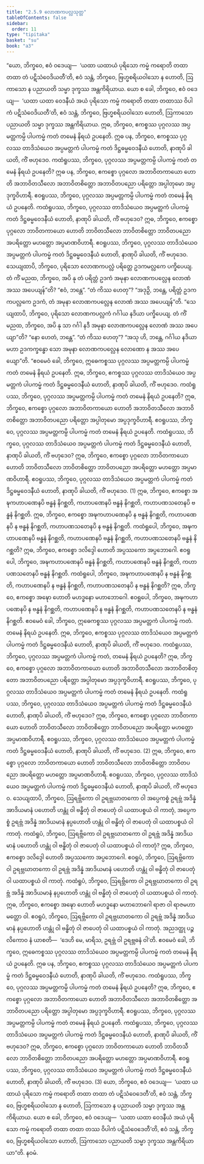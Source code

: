 ```yaml
---
title: "2.5.9 လောဏကပလ္လသုတ္တ"
tableOfContents: false
sidebar:
  order: 11
type: "tipitaka"
basket: "su"
book: "a3"
---
```



<DynamicBreadcrumb />

<Division number="101" book="a3">

<Paragraph number="835" book="a3">
“ယော, ဘိက္ခဝေ, ဧဝံ ဝဒေယျ—  ‘ယထာ ယထာယံ ပုရိသော ကမ္မံ ကရောတိ တထာ တထာ တံ ပဋိသံဝေဒိယတီ’တိ, ဧဝံ သန္တံ, ဘိက္ခဝေ, ဗြဟ္မစရိယဝါသော န ဟောတိ, ဩကာသော န ပညာယတိ သမ္မာ ဒုက္ခဿ အန္တကိရိယာယ. ယော စ ခေါ, ဘိက္ခဝေ, ဧဝံ ဝဒေယျ—  ‘ယထာ ယထာ ဝေဒနီယံ အယံ ပုရိသော ကမ္မံ ကရောတိ တထာ တထာဿ ဝိပါကံ ပဋိသံဝေဒိယတီ’တိ, ဧဝံ သန္တံ, ဘိက္ခဝေ, ဗြဟ္မစရိယဝါသော ဟောတိ, ဩကာသော ပညာယတိ သမ္မာ ဒုက္ခဿ အန္တကိရိယာယ. ဣဓ, ဘိက္ခဝေ, ဧကစ္စဿ ပုဂ္ဂလဿ အပ္ပမတ္တကမ္ပိ ပါပကမ္မံ ကတံ တမေနံ နိရယံ ဥပနေတိ. ဣဓ ပန, ဘိက္ခဝေ, ဧကစ္စဿ ပုဂ္ဂလဿ တာဒိသံယေဝ အပ္ပမတ္တကံ ပါပကမ္မံ ကတံ ဒိဋ္ဌဓမ္မဝေဒနီယံ ဟောတိ, နာဏုပိ ခါယတိ, ကိံ ဗဟုဒေဝ.
</Paragraph>

<Paragraph number="836" book="a3">
ကထံရူပဿ, ဘိက္ခဝေ, ပုဂ္ဂလဿ အပ္ပမတ္တကမ္ပိ ပါပကမ္မံ ကတံ တမေနံ နိရယံ ဥပနေတိ? ဣဓ ပန, ဘိက္ခဝေ, ဧကစ္စော ပုဂ္ဂလော အဘာဝိတကာယော ဟောတိ အဘာဝိတသီလော အဘာဝိတစိတ္တော အဘာဝိတပညော ပရိတ္တော အပ္ပါတုမော အပ္ပဒုက္ခဝိဟာရီ. ဧဝရူပဿ, ဘိက္ခဝေ, ပုဂ္ဂလဿ အပ္ပမတ္တကမ္ပိ ပါပကမ္မံ ကတံ တမေနံ နိရယံ ဥပနေတိ.
</Paragraph>

<Paragraph number="837" book="a3">
ကထံရူပဿ, ဘိက္ခဝေ, ပုဂ္ဂလဿ တာဒိသံယေဝ အပ္ပမတ္တကံ ပါပကမ္မံ ကတံ ဒိဋ္ဌဓမ္မဝေဒနီယံ ဟောတိ, နာဏုပိ ခါယတိ, ကိံ ဗဟုဒေဝ? ဣဓ, ဘိက္ခဝေ, ဧကစ္စော ပုဂ္ဂလော ဘာဝိတကာယော ဟောတိ ဘာဝိတသီလော ဘာဝိတစိတ္တော ဘာဝိတပညော အပရိတ္တော မဟတ္တော အပ္ပမာဏဝိဟာရီ. ဧဝရူပဿ, ဘိက္ခဝေ, ပုဂ္ဂလဿ တာဒိသံယေဝ အပ္ပမတ္တကံ ပါပကမ္မံ ကတံ ဒိဋ္ဌဓမ္မဝေဒနီယံ ဟောတိ, နာဏုပိ ခါယတိ, ကိံ ဗဟုဒေဝ.
</Paragraph>

<Paragraph number="838" book="a3">
သေယျထာပိ, ဘိက္ခဝေ, ပုရိသော လောဏကပလ္လံ ပရိတ္တေ ဥဒကမလ္လကေ ပက္ခိပေယျ. တံ ကိံ မညထ, ဘိက္ခဝေ, အပိ နု တံ ပရိတ္တံ ဥဒကံ အမုနာ လောဏကပလ္လေန လောဏံ အဿ အပေယျန်”တိ? “ဧဝံ, ဘန္တေ”. “တံ ကိဿ ဟေတု”? “အဒုဉှိ, ဘန္တေ, ပရိတ္တံ ဥဒကကပလ္လကေ ဥဒကံ, တံ အမုနာ လောဏကပလ္လေန လောဏံ အဿ အပေယျန်”တိ. “သေယျထာပိ, ဘိက္ခဝေ, ပုရိသော လောဏကပလ္လကံ ဂင်္ဂါယ နဒိယာ ပက္ခိပေယျ. တံ ကိံ မညထ, ဘိက္ခဝေ, အပိ နု သာ ဂင်္ဂါ နဒီ အမုနာ လောဏကပလ္လေန လောဏံ အဿ အပေယျာ”တိ? “နော ဟေတံ, ဘန္တေ”. “တံ ကိဿ ဟေတု”? “အသု ဟိ, ဘန္တေ, ဂင်္ဂါယ နဒိယာ မဟာ ဥဒကက္ခန္ဓော သော အမုနာ လောဏကပလ္လေန လောဏော န အဿ အပေယျော”တိ.
</Paragraph>

<Paragraph number="839" book="a3">
“ဧဝမေဝံ ခေါ, ဘိက္ခဝေ, ဣဓေကစ္စဿ ပုဂ္ဂလဿ အပ္ပမတ္တကမ္ပိ ပါပကမ္မံ ကတံ တမေနံ နိရယံ ဥပနေတိ. ဣဓ, ဘိက္ခဝေ, ဧကစ္စဿ ပုဂ္ဂလဿ တာဒိသံယေဝ အပ္ပမတ္တကံ ပါပကမ္မံ ကတံ ဒိဋ္ဌဓမ္မဝေဒနီယံ ဟောတိ, နာဏုပိ ခါယတိ, ကိံ ဗဟုဒေဝ.
</Paragraph>

<Paragraph number="840" book="a3">
ကထံရူပဿ, ဘိက္ခဝေ, ပုဂ္ဂလဿ အပ္ပမတ္တကမ္ပိ ပါပကမ္မံ ကတံ တမေနံ နိရယံ ဥပနေတိ? ဣဓ, ဘိက္ခဝေ, ဧကစ္စော ပုဂ္ဂလော အဘာဝိတကာယော ဟောတိ အဘာဝိတသီလော အဘာဝိတစိတ္တော အဘာဝိတပညော ပရိတ္တော အပ္ပါတုမော အပ္ပဒုက္ခဝိဟာရီ. ဧဝရူပဿ, ဘိက္ခဝေ, ပုဂ္ဂလဿ အပ္ပမတ္တကမ္ပိ ပါပကမ္မံ ကတံ တမေနံ နိရယံ ဥပနေတိ.
</Paragraph>

<Paragraph number="841" book="a3">
ကထံရူပဿ, ဘိက္ခဝေ, ပုဂ္ဂလဿ တာဒိသံယေဝ အပ္ပမတ္တကံ ပါပကမ္မံ ကတံ ဒိဋ္ဌဓမ္မဝေဒနီယံ ဟောတိ, နာဏုပိ ခါယတိ, ကိံ ဗဟုဒေဝ? ဣဓ, ဘိက္ခဝေ, ဧကစ္စော ပုဂ္ဂလော ဘာဝိတကာယော ဟောတိ ဘာဝိတသီလော ဘာဝိတစိတ္တော ဘာဝိတပညော အပရိတ္တော မဟတ္တော အပ္ပမာဏဝိဟာရီ. ဧဝရူပဿ, ဘိက္ခဝေ, ပုဂ္ဂလဿ တာဒိသံယေဝ အပ္ပမတ္တကံ ပါပကမ္မံ ကတံ ဒိဋ္ဌဓမ္မဝေဒနီယံ ဟောတိ, နာဏုပိ ခါယတိ, ကိံ ဗဟုဒေဝ. (1)
</Paragraph>

<Paragraph number="842" book="a3">
ဣဓ, ဘိက္ခဝေ, ဧကစ္စော အဍ္ဎကဟာပဏေနပိ ဗန္ဓနံ နိဂစ္ဆတိ, ကဟာပဏေနပိ ဗန္ဓနံ နိဂစ္ဆတိ, ကဟာပဏသတေနပိ ဗန္ဓနံ နိဂစ္ဆတိ. ဣဓ, ဘိက္ခဝေ, ဧကစ္စော အဍ္ဎကဟာပဏေနပိ န ဗန္ဓနံ နိဂစ္ဆတိ, ကဟာပဏေနပိ န ဗန္ဓနံ နိဂစ္ဆတိ, ကဟာပဏသတေနပိ န ဗန္ဓနံ နိဂစ္ဆတိ.
</Paragraph>

<Paragraph number="843" book="a3">
ကထံရူပေါ, ဘိက္ခဝေ, အဍ္ဎကဟာပဏေနပိ ဗန္ဓနံ နိဂစ္ဆတိ, ကဟာပဏေနပိ ဗန္ဓနံ နိဂစ္ဆတိ, ကဟာပဏသတေနပိ ဗန္ဓနံ နိဂစ္ဆတိ? ဣဓ, ဘိက္ခဝေ, ဧကစ္စော ဒလိဒ္ဒေါ ဟောတိ အပ္ပဿကော အပ္ပဘောဂေါ. ဧဝရူပေါ, ဘိက္ခဝေ, အဍ္ဎကဟာပဏေနပိ ဗန္ဓနံ နိဂစ္ဆတိ, ကဟာပဏေနပိ ဗန္ဓနံ နိဂစ္ဆတိ, ကဟာပဏသတေနပိ ဗန္ဓနံ နိဂစ္ဆတိ.
</Paragraph>

<Paragraph number="844" book="a3">
ကထံရူပေါ, ဘိက္ခဝေ, အဍ္ဎကဟာပဏေနပိ န ဗန္ဓနံ နိဂစ္ဆတိ, ကဟာပဏေနပိ န ဗန္ဓနံ နိဂစ္ဆတိ, ကဟာပဏသတေနပိ န ဗန္ဓနံ နိဂစ္ဆတိ? ဣဓ, ဘိက္ခဝေ, ဧကစ္စော အဍ္ဎော ဟောတိ မဟဒ္ဓနော မဟာဘောဂေါ. ဧဝရူပေါ, ဘိက္ခဝေ, အဍ္ဎကဟာပဏေနပိ န ဗန္ဓနံ နိဂစ္ဆတိ, ကဟာပဏေနပိ န ဗန္ဓနံ နိဂစ္ဆတိ, ကဟာပဏသတေနပိ န ဗန္ဓနံ နိဂစ္ဆတိ. ဧဝမေဝံ ခေါ, ဘိက္ခဝေ, ဣဓေကစ္စဿ ပုဂ္ဂလဿ အပ္ပမတ္တကံ ပါပကမ္မံ ကတံ. တမေနံ နိရယံ ဥပနေတိ. ဣဓ, ဘိက္ခဝေ, ဧကစ္စဿ ပုဂ္ဂလဿ တာဒိသံယေဝ အပ္ပမတ္တကံ ပါပကမ္မံ ကတံ ဒိဋ္ဌဓမ္မဝေဒနီယံ ဟောတိ, နာဏုပိ ခါယတိ, ကိံ ဗဟုဒေဝ.
</Paragraph>

<Paragraph number="845" book="a3">
ကထံရူပဿ, ဘိက္ခဝေ, ပုဂ္ဂလဿ အပ္ပမတ္တကံ ပါပကမ္မံ ကတံ, တမေနံ နိရယံ ဥပနေတိ? ဣဓ, ဘိက္ခဝေ, ဧကစ္စော ပုဂ္ဂလော အဘာဝိတကာယော ဟောတိ အဘာဝိတသီလော အဘာဝိတစိတ္တော အဘာဝိတပညော ပရိတ္တော အပ္ပါတုမော အပ္ပဒုက္ခဝိဟာရီ. ဧဝရူပဿ, ဘိက္ခဝေ, ပုဂ္ဂလဿ တာဒိသံယေဝ အပ္ပမတ္တကံ ပါပကမ္မံ ကတံ တမေနံ နိရယံ ဥပနေတိ.
</Paragraph>

<Paragraph number="846" book="a3">
ကထံရူပဿ, ဘိက္ခဝေ, ပုဂ္ဂလဿ တာဒိသံယေဝ အပ္ပမတ္တကံ ပါပကမ္မံ ကတံ ဒိဋ္ဌဓမ္မဝေဒနီယံ ဟောတိ, နာဏုပိ ခါယတိ, ကိံ ဗဟုဒေဝ? ဣဓ, ဘိက္ခဝေ, ဧကစ္စော ပုဂ္ဂလော ဘာဝိတကာယော ဟောတိ ဘာဝိတသီလော ဘာဝိတစိတ္တော ဘာဝိတပညော အပရိတ္တော မဟတ္တော အပ္ပမာဏဝိဟာရီ. ဧဝရူပဿ, ဘိက္ခဝေ, ပုဂ္ဂလဿ တာဒိသံယေဝ အပ္ပမတ္တကံ ပါပကမ္မံ ကတံ ဒိဋ္ဌဓမ္မဝေဒနီယံ ဟောတိ, နာဏုပိ ခါယတိ, ကိံ ဗဟုဒေဝ. (2)
</Paragraph>

<Paragraph number="847" book="a3">
ဣဓ, ဘိက္ခဝေ, ဧကစ္စော ပုဂ္ဂလော ဘာဝိတကာယော ဟောတိ ဘာဝိတသီလော ဘာဝိတစိတ္တော ဘာဝိတပညော အပရိတ္တော မဟတ္တော အပ္ပမာဏဝိဟာရီ. ဧဝရူပဿ, ဘိက္ခဝေ, ပုဂ္ဂလဿ တာဒိသံယေဝ အပ္ပမတ္တကံ ပါပကမ္မံ ကတံ ဒိဋ္ဌဓမ္မဝေဒနီယံ ဟောတိ, နာဏုပိ ခါယတိ, ကိံ ဗဟုဒေဝ. သေယျထာပိ, ဘိက္ခဝေ, ဩရဗ္ဘိကော ဝါ ဥရဗ္ဘဃာတကော ဝါ အပ္ပေကစ္စံ ဥရဗ္ဘံ အဒိန္နံ အာဒိယမာနံ ပဟောတိ ဟန္တုံ ဝါ ဗန္ဓိတုံ ဝါ ဇာပေတုံ ဝါ ယထာပစ္စယံ ဝါ ကာတုံ, အပ္ပေကစ္စံ ဥရဗ္ဘံ အဒိန္နံ အာဒိယမာနံ နပ္ပဟောတိ ဟန္တုံ ဝါ ဗန္ဓိတုံ ဝါ ဇာပေတုံ ဝါ ယထာပစ္စယံ ဝါ ကာတုံ.
</Paragraph>

<Paragraph number="848" book="a3">
ကထံရူပံ, ဘိက္ခဝေ, ဩရဗ္ဘိကော ဝါ ဥရဗ္ဘဃာတကော ဝါ ဥရဗ္ဘံ အဒိန္နံ အာဒိယမာနံ ပဟောတိ ဟန္တုံ ဝါ ဗန္ဓိတုံ ဝါ ဇာပေတုံ ဝါ ယထာပစ္စယံ ဝါ ကာတုံ? ဣဓ, ဘိက္ခဝေ, ဧကစ္စော ဒလိဒ္ဒေါ ဟောတိ အပ္ပဿကော အပ္ပဘောဂေါ. ဧဝရူပံ, ဘိက္ခဝေ, ဩရဗ္ဘိကော ဝါ ဥရဗ္ဘဃာတကော ဝါ ဥရဗ္ဘံ အဒိန္နံ အာဒိယမာနံ ပဟောတိ ဟန္တုံ ဝါ ဗန္ဓိတုံ ဝါ ဇာပေတုံ ဝါ ယထာပစ္စယံ ဝါ ကာတုံ.
</Paragraph>

<Paragraph number="849" book="a3">
ကထံရူပံ, ဘိက္ခဝေ, ဩရဗ္ဘိကော ဝါ ဥရဗ္ဘဃာတကော ဝါ ဥရဗ္ဘံ အဒိန္နံ အာဒိယမာနံ နပ္ပဟောတိ ဟန္တုံ ဝါ ဗန္ဓိတုံ ဝါ ဇာပေတုံ ဝါ ယထာပစ္စယံ ဝါ ကာတုံ. ဣဓ, ဘိက္ခဝေ, ဧကစ္စော အဍ္ဎော ဟောတိ မဟဒ္ဓနော မဟာဘောဂေါ ရာဇာ ဝါ ရာဇမဟာမတ္တော ဝါ. ဧဝရူပံ, ဘိက္ခဝေ, ဩရဗ္ဘိကော ဝါ ဥရဗ္ဘဃာတကော ဝါ ဥရဗ္ဘံ အဒိန္နံ အာဒိယမာနံ နပ္ပဟောတိ ဟန္တုံ ဝါ ဗန္ဓိတုံ ဝါ ဇာပေတုံ ဝါ ယထာပစ္စယံ ဝါ ကာတုံ. အညဒတ္ထု ပဉ္ဇလိကောဝ နံ ယာစတိ—  ‘ဒေဟိ မေ, မာရိသ, ဥရဗ္ဘံ ဝါ ဥရဗ္ဘဓနံ ဝါ’တိ. ဧဝမေဝံ ခေါ, ဘိက္ခဝေ, ဣဓေကစ္စဿ ပုဂ္ဂလဿ တာဒိသံယေဝ အပ္ပမတ္တကမ္ပိ ပါပကမ္မံ ကတံ တမေနံ နိရယံ ဥပနေတိ. ဣဓ ပန, ဘိက္ခဝေ, ဧကစ္စဿ ပုဂ္ဂလဿ တာဒိသံယေဝ အပ္ပမတ္တကံ ပါပကမ္မံ ကတံ ဒိဋ္ဌဓမ္မဝေဒနီယံ ဟောတိ, နာဏုပိ ခါယတိ, ကိံ ဗဟုဒေဝ.
</Paragraph>

<Paragraph number="850" book="a3">
ကထံရူပဿ, ဘိက္ခဝေ, ပုဂ္ဂလဿ အပ္ပမတ္တကမ္ပိ ပါပကမ္မံ ကတံ တမေနံ နိရယံ ဥပနေတိ? ဣဓ, ဘိက္ခဝေ, ဧကစ္စော ပုဂ္ဂလော အဘာဝိတကာယော ဟောတိ အဘာဝိတသီလော အဘာဝိတစိတ္တော အဘာဝိတပညော ပရိတ္တော အပ္ပါတုမော အပ္ပဒုက္ခဝိဟာရီ. ဧဝရူပဿ, ဘိက္ခဝေ, ပုဂ္ဂလဿ အပ္ပမတ္တကမ္ပိ ပါပကမ္မံ ကတံ တမေနံ နိရယံ ဥပနေတိ.
</Paragraph>

<Paragraph number="851" book="a3">
ကထံရူပဿ, ဘိက္ခဝေ, ပုဂ္ဂလဿ တာဒိသံယေဝ အပ္ပမတ္တကံ ပါပကမ္မံ ကတံ ဒိဋ္ဌဓမ္မဝေဒနီယံ ဟောတိ, နာဏုပိ ခါယတိ, ကိံ ဗဟုဒေဝ? ဣဓ, ဘိက္ခဝေ, ဧကစ္စော ပုဂ္ဂလော ဘာဝိတကာယော ဟောတိ ဘာဝိတသီလော ဘာဝိတစိတ္တော ဘာဝိတပညော အပရိတ္တော မဟတ္တော အပ္ပမာဏဝိဟာရီ. ဧဝရူပဿ, ဘိက္ခဝေ, ပုဂ္ဂလဿ တာဒိသံယေဝ အပ္ပမတ္တကံ ပါပကမ္မံ ကတံ ဒိဋ္ဌဓမ္မဝေဒနီယံ ဟောတိ, နာဏုပိ ခါယတိ, ကိံ ဗဟုဒေဝ. (3)
</Paragraph>

<Paragraph number="852" book="a3">
ယော, ဘိက္ခဝေ, ဧဝံ ဝဒေယျ—  ‘ယထာ ယထာယံ ပုရိသော ကမ္မံ ကရောတိ တထာ တထာ တံ ပဋိသံဝေဒေတီ’တိ, ဧဝံ သန္တံ, ဘိက္ခဝေ, ဗြဟ္မစရိယဝါသော န ဟောတိ, ဩကာသော န ပညာယတိ သမ္မာ ဒုက္ခဿ အန္တကိရိယာယ. ယော စ ခေါ, ဘိက္ခဝေ, ဧဝံ ဝဒေယျ—  ‘ယထာ ယထာ ဝေဒနီယံ အယံ ပုရိသော ကမ္မံ ကရောတိ တထာ တထာ တဿ ဝိပါကံ ပဋိသံဝေဒေတီ’တိ, ဧဝံ သန္တံ, ဘိက္ခဝေ, ဗြဟ္မစရိယဝါသော ဟောတိ, ဩကာသော ပညာယတိ သမ္မာ ဒုက္ခဿ အန္တကိရိယာယာ”တိ.

</Paragraph>
</Division>

<Paragraph number="853" type="center" book="a3">
နဝမံ.
</Paragraph>